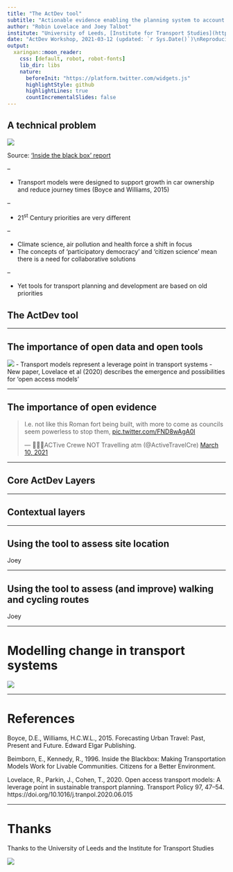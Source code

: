 ```yaml
---
title: "The ActDev tool"
subtitle: "Actionable evidence enabling the planning system to account for and support active travel"
author: "Robin Lovelace and Joey Talbot"
institute: "University of Leeds, [Institute for Transport Studies](https://environment.leeds.ac.uk/transport)"
date: "ActDev Workshop, 2021-03-12 (updated: `r Sys.Date()`)\nReproducible source code: [github.com/cyipt/actdev](https://github.com/cyipt/actdev)"
output:
  xaringan::moon_reader:
    css: [default, robot, robot-fonts]
    lib_dir: libs
    nature: 
      beforeInit: "https://platform.twitter.com/widgets.js"
      highlightStyle: github
      highlightLines: true
      countIncrementalSlides: false
---
```


<!-- Talk in context: -->

<!-- Chair: Roger Geffen, Cycling UK -->

<!-- 15:00 – 16.00 About the ActDev project -->

<!-- The ActDev Tool:  Robin Lovelace, Associate Professor of Transport Data Science, Institute for Transport Studies, University of Leeds & Joey Talbot, Research Fellow, Institute for Transport Studies, University of Leeds (15 min) -->

<!-- Martin Lucas Smith, CycleStreets (10 min) -->

<!-- Simulating active travel: Dustin Carlino, Project Lead, A/B Street  (10 mins) -->

<!-- 20 minutes Q & A on the ActDev tool -->


## A technical problem

![](https://user-images.githubusercontent.com/1825120/103755051-1b6b2f80-5005-11eb-988b-f7c8d3108e53.png)

Source: ['Inside the black box' report](https://www.co.pierce.wa.us/DocumentCenter/View/755/A-GuideToModeling?bidId=)

--

- Transport models were designed to support growth in car ownership and reduce journey times (Boyce and Williams, 2015)

--

- 21^st^ Century priorities are very different

--

  - Climate science, air pollution and health force a shift in focus
  - The concepts of 'participatory democracy' and 'citizen science' mean there is a need for collaborative solutions

--

- Yet tools for transport planning and development are based on old priorities


## The ActDev tool

---

## The importance of open data and open tools

![](https://www.robinlovelace.net/publication/lovelace-open-2020/featured.png)
- Transport models represent a leverage point in transport systems
- New paper, Lovelace et al (2020) describes the emergence and possibilities for 'open access models'

---

## The importance of open evidence

<blockquote class="twitter-tweet"><p lang="en" dir="ltr">I.e. not like this Roman fort being built, with more to come as councils seem powerless to stop them, <a href="https://t.co/FND8wAgA0l">pic.twitter.com/FND8wAgA0l</a></p>&mdash; 🚶🏻‍♂️ACTive Crewe NOT Travelling atm (@ActiveTravelCre) <a href="https://twitter.com/ActiveTravelCre/status/1369542901471064083?ref_src=twsrc%5Etfw">March 10, 2021</a></blockquote> <script async src="https://platform.twitter.com/widgets.js" charset="utf-8"></script> 

---

## Core ActDev Layers

---

## Contextual layers


---

## Using the tool to assess site location

Joey

---

## Using the tool to assess (and improve) walking and cycling routes

Joey


---

# Modelling change in transport systems

![](https://raw.githubusercontent.com/cyipt/actdev/main/data-small/scenario-overview.png)



---

# References

Boyce, D.E., Williams, H.C.W.L., 2015. Forecasting Urban Travel: Past, Present and Future. Edward Elgar Publishing.

Beimborn, E., Kennedy, R., 1996. Inside the Blackbox: Making Transportation Models Work for Livable Communities. Citizens for a Better Environment.

Lovelace, R., Parkin, J., Cohen, T., 2020. Open access transport models: A leverage point in sustainable transport planning. Transport Policy 97, 47–54. https://doi.org/10.1016/j.tranpol.2020.06.015

---

# Thanks


Thanks to the University of Leeds and the Institute for Transport Studies

[![](https://avatars3.githubusercontent.com/u/22447619?s=400&u=2d566bedf62374d5066a50d2dd7c87c84470f69b&v=4)](https://environment.leeds.ac.uk/transport)


